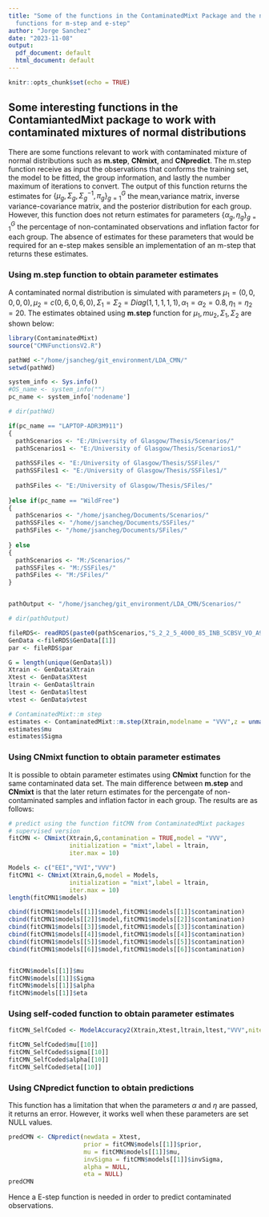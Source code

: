 ```yaml
---
title: "Some of the functions in the ContaminatedMixt Package and the need of self-coded
  functions for m-step and e-step"
author: "Jorge Sanchez"
date: "2023-11-08"
output:
  pdf_document: default
  html_document: default
---
```


```r
knitr::opts_chunk$set(echo = TRUE)
```

## Some interesting functions in the ContamiantedMixt package to work with contaminated mixtures of normal distributions

There are some functions relevant to work with contaminated mixture of normal distributions such as **m.step**, **CNmixt**, and **CNpredict**. 
The m.step function receive as input the observations that conforms the training set, the model to be fitted, the group information, and lastly the number maximum of iterations to convert. The output of this function returns the estimates for $\{\mu_{g}, \Sigma_{g}, \Sigma^{-1}_{g}, \pi_{g}\}^{G}_{g=1}$ the mean,variance matrix, inverse variance-covariance matrix, and the posterior distribution for each group. However, this function does not return estimates for parameters $\{\alpha_{g},\eta_{g}\}^{G}_{g=1}$ the percentage of non-contaminated observations and inflation factor for each group. The absence of estimates for these parameters that would be required for an e-step makes sensible an implementation of an m-step that returns these estimates.

### Using **m.step** function to obtain parameter estimates

A contaminated normal distribution is simulated with parameters $\mu_{1} = (0,0,0,0,0), \mu_{2} = c(0,6,0,6,0), \Sigma_{1} = \Sigma_{2} = Diag(1,1,1,1,1), \alpha_{1} = \alpha_{2} = 0.8, \eta_{1} = \eta_{2} = 20$. The estimates obtained using **m.step** function for $\mu_{1},mu_{2},\Sigma_{1},\Sigma_{2}$ are shown below:

```r
library(ContaminatedMixt)
source("CMNFunctionsV2.R")

pathWd <-"/home/jsancheg/git_environment/LDA_CMN/"
setwd(pathWd)

system_info <- Sys.info()
#OS_name <- system_info("")
pc_name <- system_info['nodename'] 

# dir(pathWd)

if(pc_name == "LAPTOP-ADR3M911")
{
  pathScenarios <- "E:/University of Glasgow/Thesis/Scenarios/"
  pathScenarios1 <- "E:/University of Glasgow/Thesis/Scenarios1/"
  
  pathSSFiles <- "E:/University of Glasgow/Thesis/SSFiles/"
  pathSSFiles1 <- "E:/University of Glasgow/Thesis/SSFiles1/"
  
  pathSFiles <- "E:/University of Glasgow/Thesis/SFiles/"
  
}else if(pc_name == "WildFree")
{
  pathScenarios <- "/home/jsancheg/Documents/Scenarios/"
  pathSSFiles <- "/home/jsancheg/Documents/SSFiles/"
  pathSFiles <- "/home/jsancheg/Documents/SFiles/"
  
} else
{
  pathScenarios <- "M:/Scenarios/"
  pathSSFiles <- "M:/SSFiles/"
  pathSFiles <- "M:/SFiles/"
}


pathOutput <- "/home/jsancheg/git_environment/LDA_CMN/Scenarios/"

# dir(pathOutput)

fileRDS<- readRDS(paste0(pathScenarios,"S_2_2_5_4000_85_INB_SCBSV_VO_A9080_E3020_10.RDS"))
GenData <-fileRDS$GenData[[1]]
par <- fileRDS$par

G = length(unique(GenData$l))
Xtrain <- GenData$Xtrain
Xtest <- GenData$Xtest
ltrain <- GenData$ltrain
ltest <- GenData$ltest
vtest <- GenData$vtest
```

```r
# ContaminatedMixt::m step
estimates <- ContaminatedMixt::m.step(Xtrain,modelname = "VVV",z = unmap(ltrain), mmax = 10)
estimates$mu
estimates$Sigma
```

### Using **CNmixt** function to obtain parameter estimates

It is possible to obtain parameter estimates using **CNmixt** function for the same contaminated data set. The main difference between **m.step** and **CNmixt** is that the later return estimates for the percengate of non-contaminated samples and inflation factor in each group. The results are as follows:
```r
# predict using the function fitCMN from ContaminatedMixt packages
# supervised version
fitCMN <- CNmixt(Xtrain,G,contamination = TRUE,model = "VVV", 
                 initialization = "mixt",label = ltrain, 
                 iter.max = 10)

Models <- c("EEI","VVI","VVV")
fitCMN1 <- CNmixt(Xtrain,G,model = Models, 
                 initialization = "mixt",label = ltrain, 
                 iter.max = 10)
length(fitCMN1$models)

cbind(fitCMN1$models[[1]]$model,fitCMN1$models[[1]]$contamination)
cbind(fitCMN1$models[[2]]$model,fitCMN1$models[[2]]$contamination)
cbind(fitCMN1$models[[3]]$model,fitCMN1$models[[3]]$contamination)
cbind(fitCMN1$models[[4]]$model,fitCMN1$models[[4]]$contamination)
cbind(fitCMN1$models[[5]]$model,fitCMN1$models[[5]]$contamination)
cbind(fitCMN1$models[[6]]$model,fitCMN1$models[[6]]$contamination)


fitCMN$models[[1]]$mu
fitCMN$models[[1]]$Sigma
fitCMN$models[[1]]$alpha
fitCMN$models[[1]]$eta


```

### Using self-coded function to obtain parameter estimates

```r
fitCMN_SelfCoded <- ModelAccuracy2(Xtrain,Xtest,ltrain,ltest,"VVV",niterations = 10)

fitCMN_SelfCoded$mu[[10]]
fitCMN_SelfCoded$sigma[[10]]
fitCMN_SelfCoded$alpha[[10]]
fitCMN_SelfCoded$eta[[10]]
```

### Using **CNpredict** function to obtain predictions 
This function has a limitation that when the parameters $\alpha$ and $\eta$ are passed, it returns an error. However, it works well when these parameters are set NULL values.


```r

predCMN <- CNpredict(newdata = Xtest, 
                     prior = fitCMN$models[[1]]$prior,
                     mu = fitCMN$models[[1]]$mu,
                     invSigma = fitCMN$models[[1]]$invSigma,
                     alpha = NULL,
                     eta = NULL)
predCMN
```

Hence a E-step function is needed in order to predict contaminated observations.

